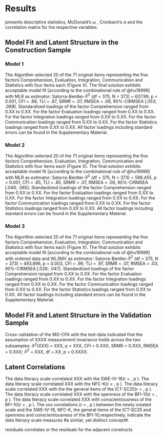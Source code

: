 # Results

presents descriptive statistics, McDonald’s $\omega$ ,
Cronbach’s $\alpha$ and the correlation matrix for the respective variables.  

## Model Fit and Latent Structure in the Construction Sample

### Model 1
The Algorithm selected 20 of the 71 original items representing the five factors Comprehension, Evaluation, Integration, Communication and Statistics with four items each (Figure X). The final solution exhibits acceptable model fit [according to the combinational rule of @hu19999] with MLR as estimator: Satorra-Bentler-$X^{2}$ (df = 375, N = 373) = 637.99, p < 0.001, CFI = .88, TLI = .87, SRMR = .07, RMSEA = .06, 90%-CIRMSEA [.053; .069]. 
Standardized loadings of the factor Comprehension ranged from 0.XX to 0.XX. For the factor Evaluation loadings ranged from 0.XX to 0.XX. For the factor Integration loadings ranged from 0.XX to 0.XX. For the factor Communication loadings ranged from 0.XX to 0.XX. For the factor Statistics loadings ranged from 0.XX to 0.XX.
All factor loadings including standard errors can be found in the Supplementary Material. 

### Model 2
The Algorithm selected 20 of the 71 original items representing the five factors Comprehension, Evaluation, Integration, Communication and Statistics with four items each (Figure X). The final solution exhibits acceptable model fit [according to the combinational rule of @hu19999] with MLR as estimator: Satorra-Bentler-$X^{2}$ (df = 375, N = 373) = 596.455, p < 0.001, CFI = .85, TLI = .85, SRMR = .07, RMSEA = .06, 90%-CIRMSEA [.048; .065]. 
Standardized loadings of the factor Comprehension ranged from 0.XX to 0.XX. For the factor Evaluation loadings ranged from 0.XX to 0.XX. For the factor Integration loadings ranged from 0.XX to 0.XX. For the factor Communication loadings ranged from 0.XX to 0.XX. For the factor Statistics loadings ranged from 0.XX to 0.XX.
All factor loadings including standard errors can be found in the Supplementary Material. 

### Model 3
The Algorithm selected 20 of the 71 original items representing the five factors Comprehension, Evaluation, Integration, Communication and Statistics with four items each (Figure X). The final solution exhibits acceptable model fit [according to the combinational rule of @hu19999] with ordered data and WLSMV as estimator: Satorra-Bentler-$X^{2}$ (df = 375, N = 373) = 493.896, p = 0.003, CFI = .99, TLI = .97, SRMR = .07, RMSEA = .03, 90%-CIRMSEA [.026; .047]. 
Standardized loadings of the factor Comprehension ranged from 0.XX to 0.XX. For the factor Evaluation loadings ranged from 0.XX to 0.XX. For the factor Integration loadings ranged from 0.XX to 0.XX. For the factor Communication loadings ranged from 0.XX to 0.XX. For the factor Statistics loadings ranged from 0.XX to 0.XX.
All factor loadings including standard errors can be found in the Supplementary Material. 

## Model Fit and Latent Structure in the Validation Sample
Cross-validation of the MG-CFA with the test-data indicated that the assumption of XXXX measurement invariance holds across the two subsamples: $X^{2}$(XXX) = XXX, p < XXX, CFI = 0.XXX, SRMR = 0.XXX, RMSEA = 0.XXX; $X^{2}$ = XXX, df = XX, p = 0.XXXX. 

## Latent Correlations
The data literacy scale correlated XXX with the SWE-IV-16(r = , p ). The data literacy scale correlated XXX with the NFC-K(r = , p ). The data literacy scale correlated XXX with the the general items of the ICT-SC25(r = , p ). The data literacy scale correlated XXX with the openness of the BFI-10(r = , p ). The data literacy scale correlated XXX with conscientiousness of the BFI-10(r = , p ). The xxx correlations (r = , p ) between the newly created scale and the SWE-IV-16, NFC-K, the general items of the ICT-SC25 and openness and conscientiousness of the BFI-10,respectively, indicate the data literacy scale measures #a similar, yet distinct concept#.


residuals
correlates or the residuals for the adjacent constructs

